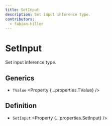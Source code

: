 ```yaml
---
title: SetInput
description: Set input inference type.
contributors:
  - fabian-hiller
---
```



# SetInput

Set input inference type.

## Generics

- `TValue` <Property {...properties.TValue} />

## Definition

- `SetInput` <Property {...properties.SetInput} />
